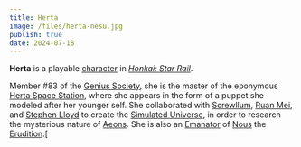```yaml
---
title: Herta
image: /files/herta-nesu.jpg
publish: true
date: 2024-07-18
---
```

**Herta** is a playable [character](https://honkai-star-rail.fandom.com/wiki/Character) in [_Honkai: Star Rail_](https://honkai-star-rail.fandom.com/wiki/Honkai:_Star_Rail).

<p style="text-align: start">Member #83 of the <a rel="nofollow" href="https://honkai-star-rail.fandom.com/wiki/Genius_Society">Genius Society</a>, she is the master of the eponymous <a rel="nofollow" href="https://honkai-star-rail.fandom.com/wiki/Herta_Space_Station">Herta Space Station</a>, where she appears in the form of a puppet she modeled after her younger self. She collaborated with <a rel="nofollow" href="https://honkai-star-rail.fandom.com/wiki/Screwllum">Screwllum</a>, <a rel="nofollow" href="https://honkai-star-rail.fandom.com/wiki/Ruan_Mei">Ruan Mei</a>, and <a rel="nofollow" href="https://honkai-star-rail.fandom.com/wiki/Stephen_Lloyd">Stephen Lloyd</a> to create the <a rel="nofollow" href="https://honkai-star-rail.fandom.com/wiki/Simulated_Universe">Simulated Universe</a>, in order to research the mysterious nature of <a rel="nofollow" href="https://honkai-star-rail.fandom.com/wiki/Aeon">Aeons</a>. She is also an <a rel="nofollow" href="https://honkai-star-rail.fandom.com/wiki/Emanator">Emanator</a> of <a rel="nofollow" href="https://honkai-star-rail.fandom.com/wiki/Nous">Nous</a> the <a rel="nofollow" href="https://honkai-star-rail.fandom.com/wiki/Erudition">Erudition</a>.<a rel="nofollow" href="https://honkai-star-rail.fandom.com/wiki/Herta#cite_note-5">[</a></p>